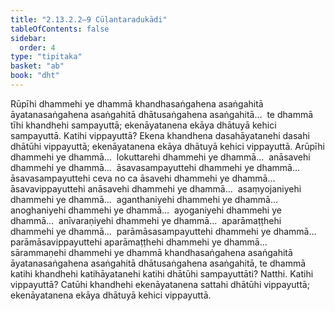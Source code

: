 ```yaml
---
title: "2.13.2.2–9 Cūḷantaradukādi"
tableOfContents: false
sidebar:
  order: 4
type: "tipitaka"
basket: "ab"
book: "dht"
---
```



<DynamicBreadcrumb />

<Division number="452" book="dht" bookNo="31" page="85">

<Paragraph number="570" book="dht">
Rūpīhi dhammehi ye dhammā khandhasaṅgahena asaṅgahitā āyatanasaṅgahena asaṅgahitā dhātusaṅgahena asaṅgahitā…  te dhammā tīhi khandhehi sampayuttā; ekenāyatanena ekāya dhātuyā kehici sampayuttā. Katihi vippayuttā? Ekena khandhena dasahāyatanehi dasahi dhātūhi vippayuttā; ekenāyatanena ekāya dhātuyā kehici vippayuttā.
</Paragraph>

</Division>
<Division number="453" book="dht" bookNo="31" page="86">

<Paragraph number="571" book="dht">
Arūpīhi dhammehi ye dhammā…  lokuttarehi dhammehi ye dhammā…  anāsavehi dhammehi ye dhammā…  āsavasampayuttehi dhammehi ye dhammā…  āsavasampayuttehi ceva no ca āsavehi dhammehi ye dhammā…  āsavavippayuttehi anāsavehi dhammehi ye dhammā…  asaṃyojaniyehi dhammehi ye dhammā…  aganthaniyehi dhammehi ye dhammā…  anoghaniyehi dhammehi ye dhammā…  ayoganiyehi dhammehi ye dhammā…  anīvaraṇiyehi dhammehi ye dhammā…  aparāmaṭṭhehi dhammehi ye dhammā…  parāmāsasampayuttehi dhammehi ye dhammā…  parāmāsavippayuttehi aparāmaṭṭhehi dhammehi ye dhammā…  sārammaṇehi dhammehi ye dhammā khandhasaṅgahena asaṅgahitā āyatanasaṅgahena asaṅgahitā dhātusaṅgahena asaṅgahitā, te dhammā katihi khandhehi katihāyatanehi katihi dhātūhi sampayuttāti? Natthi. Katihi vippayuttā? Catūhi khandhehi ekenāyatanena sattahi dhātūhi vippayuttā; ekenāyatanena ekāya dhātuyā kehici vippayuttā.
</Paragraph>
</Division>